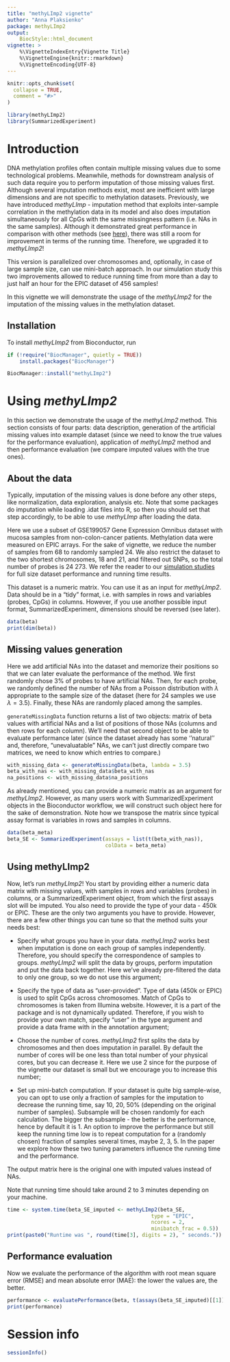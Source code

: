 ```yaml
---
title: "methyLImp2 vignette"
author: "Anna Plaksienko"
package: methyLImp2
output: 
    BiocStyle::html_document
vignette: >
    %\VignetteIndexEntry{Vignette Title}
    %\VignetteEngine{knitr::rmarkdown}
    %\VignetteEncoding{UTF-8}  
---
```


```r
knitr::opts_chunk$set(
  collapse = TRUE,
  comment = "#>"
)
```

```r
library(methyLImp2)
library(SummarizedExperiment)
```
# Introduction

DNA methylation profiles often contain multiple missing values due to some technological problems. Meanwhile, methods for downstream analysis of such data require you to perform imputation of those missing values first. Although several imputation methods exist, most are inefficient with large dimensions and are not specific to methylation datasets. Previously, we have introduced *methyLImp* - imputation method that exploits inter-sample correlation in the methylation data in its model and also does imputation simultaneously for all CpGs with the same missingness pattern (i.e. NAs in the same samples). Although it demonstrated great performance in comparison with other methods (see [here](https://pubmed.ncbi.nlm.nih.gov/30796811/)), there was still a room for improvement in terms of the running time. Therefore, we upgraded it to *methyLImp2*!

This version is parallelized over chromosomes and, optionally, in case of large sample size, can use mini-batch approach. In our simulation study this two improvements allowed to reduce running time from more than a day to just half an hour for the EPIC dataset of 456 samples!

In this vignette we will demonstrate the usage of the *methyLImp2* for the imputation of the missing values in the methylation dataset. 

## Installation
To install *methyLImp2* from Bioconductor, run
```r
if (!require("BiocManager", quietly = TRUE))
    install.packages("BiocManager")

BiocManager::install("methyLImp2")
```


# Using *methyLImp2*

In this section we demonstrate the usage of the *methyLImp2* method. This section consists of four parts: data description, generation of the artificial missing values into example dataset (since we need to know the true values for the performance evaluation), application of *methyLImp2* method and then performance evaluation (we compare imputed values with the true ones). 

## About the data

Typically, imputation of the missing values is done before any other steps, like normalization, data exploration, analysis etc. Note that some packages do imputation while loading .idat files into R, so then you should set that step accordingly, to be able to use *methyLImp* after loading the data.

Here we use a subset of GSE199057 Gene Expression Omnibus dataset with mucosa samples from non-colon-cancer patients.  Methylation data were measured on EPIC arrays. For the sake of vignette, we reduce the number of samples from 68 to randomly sampled 24. We also restrict the dataset to the two shortest chromosomes, 18 and 21, and filtered out SNPs, so the total number of probes is 24 273. We refer the reader to our [simulation studies](https://github.com/annaplaksienko/methyLImp2_simulation_studies) for full size dataset performance and running time results. 

This dataset is a numeric matrix. You can use it as an input for *methyLImp2*. Data should be in a "tidy" format, i.e. with samples in rows and variables (probes, CpGs) in columns. However, if you use another possible input format, SummarizedExperiment, dimensions should be reversed (see later).

```r
data(beta)
print(dim(beta))
```


## Missing values generation

Here we add artificial NAs into the dataset and memorize their positions so that we can later evaluate the performance of the method. We first randomly chose 3\% of probes to have artificial NAs. Then, for each probe, we randomly defined the number of NAs from a Poisson distribution with $\lambda$ appropriate to the sample size of the dataset (here for 24 samples we use $\lambda = 3.5$). Finally, these NAs are randomly placed among the samples. 

`generateMissingData` function returns a list of two objects: matrix of beta values with artificial NAs and a list of positions of those NAs (columns and then rows for each column). We'll need that second object to be able to evaluate performance later (since the dataset already has some ''natural'' and, therefore, "unevaluatable" NAs, we can't just directly compare two matrices, we need to know which entries to compare.)

```r
with_missing_data <- generateMissingData(beta, lambda = 3.5)
beta_with_nas <- with_missing_data$beta_with_nas
na_positions <- with_missing_data$na_positions
```

As already mentioned, you can provide a numeric matrix as an argument for *methyLImp2*. However, as many users work with SummarizedExperiment objects in the Bioconductor workflow, we will construct such object here for the sake of demonstration. Note how we transpose the matrix since typical assay format is variables in rows and samples in columns. 
```r
data(beta_meta)
beta_SE <- SummarizedExperiment(assays = list(t(beta_with_nas)), 
                                colData = beta_meta)
```

## Using methyLImp2

Now, let's run *methyLImp2*! You start by providing either a numeric data matrix with missing values, with samples in rows and variables (probes) in columns, or a SummarizedExperiment object, from which the first assays slot will be imputed. You also need to provide the type of your data - 450k or EPIC. These are the only two arguments you have to provide. However, there are a few other things you can tune so that the method suits your needs best: 

* Specify what groups you have in your data. *methyLImp2* works best when imputation is done on each group of samples independently. Therefore, you should specify the correspondence of samples to groups. *methyLImp2* will split the data by groups, perform imputation and put the data back together. Here we've already pre-filtered the data to only one group, so we do not use this argument;

* Specify the type of data as "user-provided". Type of data (450k or EPIC) is used to split CpGs across chromosomes. Match of CpGs to chromosomes is taken from Illumina website. However, it is a part of the package and is not dynamically updated. Therefore, if you wish to provide your own match, specify "user" in the type argument and provide a data frame with in the annotation argument; 

* Choose the number of cores. *methyLImp2* first splits the data by chromosomes and then does imputation in parallel. By default the number of cores will be one less than total number of your physical cores, but you can decrease it. Here we use 2 since for the purpose of the vignette our dataset is small but we encourage you to increase this number; 

* Set up mini-batch computation. If your dataset is quite big sample-wise, you can opt to use only a fraction of samples for the imputation to decrease the running time, say 10, 20, 50% (depending on the original number of samples). Subsample will be chosen randomly for each calculation. The bigger the subsample - the better is the performance, hence by default it is 1. An option to improve the performance but still keep the running time low is to repeat computation for a (randomly chosen) fraction of samples several times, maybe 2, 3, 5. In the paper we explore how these two tuning parameters influence the running time and the performance.

The output matrix here is the original one with imputed values instead of NAs.

Note that running time should take around 2 to 3 minutes depending on your machine.

```r
time <- system.time(beta_SE_imputed <- methyLImp2(beta_SE, 
                                               type = "EPIC", 
                                               ncores = 2,
                                               minibatch_frac = 0.5))
print(paste0("Runtime was ", round(time[3], digits = 2), " seconds."))
```

## Performance evaluation

Now we evaluate the performance of the algorithm with root mean square error (RMSE) and mean absolute error (MAE): the lower the values are, the better.

```r
performance <- evaluatePerformance(beta, t(assays(beta_SE_imputed)[[1]]), na_positions)
print(performance)
```


# Session info

```r
sessionInfo()
```